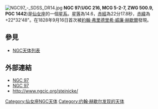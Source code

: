 [[File:NGC97_-_SDSS_DR14.jpg|thumb]]
'''NGC 97'''('''UGC 216, MCG 5-2-7, ZWG 500.9, PGC 1442''')是[[仙女座|仙女座]]的一個[[星系|星系]]。[[星等|星等]]為14.6，[[赤經|赤經]]為22分17.8秒，[[赤緯|赤緯]]為+22°32'48"。在1828年9月16日首次被[[約翰·弗里德里希·威廉·赫歇爾|約翰·弗里德里希·威廉·赫歇爾]]發現。

== 參見 ==
* [[NGC天体列表|NGC天体列表]]

== 外部連結 ==
* [https://web.archive.org/web/20040907002512/http://www.seds.org/~spider/ngc/ngc_fr.cgi?97 NGC 97]
* [http://simbad.u-strasbg.fr/sim-id.pl?Ident=NGC%2097 NGC 97]
* http://www.ngcic.org/steinicke/{{Wayback|url=http://www.ngcic.org/steinicke/ |date=20070202212605 }}

{{Catalogs|NGC=97}}

[[Category:仙女座NGC天体|Category:仙女座NGC天体]]
[[Category:约翰·赫歇尔发现的天体|Category:约翰·赫歇尔发现的天体]]